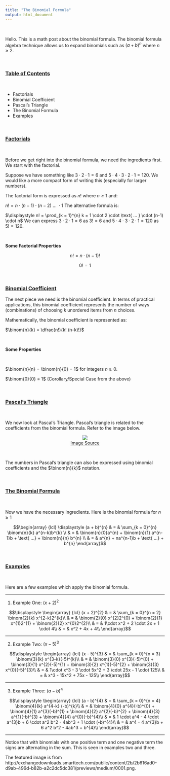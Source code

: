 ```yaml
---
title: "The Binomial Formula"
output: html_document
---
```


&nbsp;


Hello. This is a math post about the binomial formula. The binomial formula algebra technique allows us to expand binomials such as $(a + b)^{n}$ where $n \geq 2$.

&nbsp;

### <u>Table of Contents</u>

&nbsp;

* Factorials
* Binomial Coefficient
* Pascal's Triangle
* The Binomial Formula
* Examples

&nbsp;

### <u>Factorials</u>

&nbsp;

Before we get right into the binomial formula, we need the ingredients first. We start with the factorial.

Suppose we have something like $3 \cdot 2 \cdot 1 = 6$ and $5 \cdot 4 \cdot 3 \cdot 2 \cdot 1 = 120$. We would like a more compact form of writing this (especially for larger numbers).

The factorial form is expressed as $n!$ where $n \geq 1$ and:

$\displaystyle n! = n \cdot (n - 1) \cdot (n - 2) \text{ ... } \cdot 1$
The alternative formula is:

$\displaystyle n! = \prod_{k = 1}^{n} k = 1 \cdot 2 \cdot \text{ ... } \cdot (n-1) \cdot n$
We can express $3 \cdot 2 \cdot 1 = 6$ as $3! = 6$ and $5 \cdot 4 \cdot 3 \cdot 2 \cdot 1 = 120$ as $5! = 120$.

&nbsp;

**Some Factorial Properties**

$$n! = n \cdot (n -1)!$$

$$0! = 1$$

&nbsp;

### <u>Binomial Coefficient</u>

The next piece we need is the binomial coefficient. In terms of practical applications, this binomial coefficient represents the number of ways (combinations) of choosing $k$ unordered items from $n$ choices.

Mathematically, the binomial coefficient is represented as:

$\binom{n}{k} = \dfrac{n!}{k! (n-k)!}$

&nbsp;

**Some Properties**

&nbsp;

$\binom{n}{n} = \binom{n}{0} = 1$ for integers $n \geq 0$.

$\binom{0}{0} = 1$ (Corollary/Special Case from the above)

&nbsp;

### <u>Pascal's Triangle</u>

&nbsp;

We now look at Pascal's Triangle. Pascal's triangle is related to the coefficients from the binomial formula. Refer to the image below.

<center><img src="http://www.101computing.net/wp/wp-content/uploads/Pascal-Triangle.png" /></center>
<center><a href="http://www.101computing.net/wp/wp-content/uploads/Pascal-Triangle.png">Image Source</a></center>

&nbsp;

The numbers in Pascal's triangle can also be expressed using binomial coefficients and the $\binom{n}{k}$ notation.


&nbsp;

### <u>The Binomial Formula</u>

&nbsp;

Now we have the necessary ingredients. Here is the binomial formula for $n \geq 1$

$$\begin{array} {lcl} \displaystyle (a + b)^{n} & = & \sum_{k = 0}^{n} \binom{n}{k} a^{n-k}b^{k} \\ & = & \binom{n}{0}a^{n} + \binom{n}{1} a^{n-1}b + \text{ ...} + \binom{n}{n} b^{n} \\ & = & a^{n} + na^{n-1}b + \text{ ...} + b^{n} \end{array}$$

&nbsp;

### <u>Examples</u>

&nbsp;

Here are a few examples which apply the binomial formula.

---

1) Example One: $(x + 2)^2$

$$\displaystyle \begin{array} {lcl} (x + 2)^{2} & = & \sum_{k = 0}^{n = 2} \binom{2}{k} x^{2-k}2^{k}\\ & = & \binom{2}{0} x^{2}2^{0} + \binom{2}{1} x^{1}2^{1} + \binom{2}{2} x^{0}2^{2}\\ & = & 1\cdot x^2 + 2 \cdot 2x + 1 \cdot 4\\ & = & x^2 + 4x + 4\\ \end{array}$$

---

2) Example Two: $(x - 5)^3$

$$\displaystyle \begin{array} {lcl} (x - 5)^{3} & = & \sum_{k = 0}^{n = 3} \binom{3}{k} x^{3-k}(-5)^{k}\\ & = & \binom{3}{0} x^{3}(-5)^{0} + \binom{3}{1} x^{2}(-5)^{1} + \binom{3}{2} x^{1}(-5)^{2} + \binom{3}{3} x^{0}(-5)^{3}\\ & = & 1\cdot x^3 - 3 \cdot 5x^2 + 3 \cdot 25x - 1 \cdot 125\\ & = & x^3 - 15x^2 + 75x - 125\\ \end{array}$$

---

3) Example Three: $(a - b)^4$

$$\displaystyle \begin{array} {lcl} (a - b)^{4} & = & \sum_{k = 0}^{n = 4} \binom{4}{k} a^{4-k} (-b)^{k}\\ & = & \binom{4}{0} a^{4}(-b)^{0} + \binom{4}{1} a^{3}(-b)^{1} + \binom{4}{2} a^{2}(-b)^{2} + \binom{4}{3} a^{1}(-b)^{3} + \binom{4}{4} a^{0}(-b)^{4}\\ & = & 1 \cdot a^4 - 4 \cdot a^{3}b + 6 \cdot a^2 b^2 - 4ab^3 + 1 \cdot (-b)^{4}\\ & = & a^4 - 4 a^{3}b + 6 a^2 b^2 - 4ab^3 + b^{4}\\ \end{array}$$

---

Notice that with binomials with one positive term and one negative term the signs are alternating in the sum. This is seen in examples two and three.

The featured image is from http://exchangedownloads.smarttech.com/public/content/2b/2b616ad0-d9ab-496d-b82b-a2c2dc5dc381/previews/medium/0001.png.